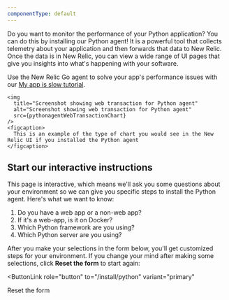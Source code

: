 ```yaml
---
componentType: default
---
```




Do you want to monitor the performance of your Python application? You can do this by installing our Python agent! It is a powerful tool that collects telemetry about your application and then forwards that data to New Relic. Once the data is in New Relic, you can view a wide range of UI pages that give you insights into what's happening with your software.

Use the New Relic Go agent to solve your app's performance issues with our [My app is slow tutorial](/docs/journey-app-slow/root-causes/). 


    <img
      title="Screenshot showing web transaction for Python agent"
      alt="Screenshot showing web transaction for Python agent"
      src={pythonagentWebTransactionChart}
    />
    <figcaption>
      This is an example of the type of chart you would see in the New Relic UI if you installed the Python agent
    </figcaption>

## Start our interactive instructions

This page is interactive, which means we'll ask you some questions about your environment so we can give you specific steps to install the Python agent. Here's what we want to know:

1. Do you have a web app or a non-web app?
2. If it's a web-app, is it on Docker?
3. Which Python framework are you using?
4. Which Python server are you using?

After you make your selections in the form below, you'll get customized steps for your environment. If you change your mind after making some selections, click **Reset the form** to start again:

<ButtonLink
  role="button"
  to="/install/python"
  variant="primary"
>
  Reset the form
</ButtonLink>